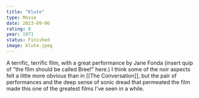 ```yaml
---
title: "Klute"
type: Movie
date: 2023-09-06
rating: 8
year: 1971
status: Finished
image: klute.jpeg
---
```


A terrific, terrific film, with a great performance by Jane Fonda (insert quip of "the film should be called
Bree!" here.) I think some of the noir aspects felt a little more obvious than in [[The Conversation]], but
the pair of performances and the deep sense of sonic dread that permeated the film made this one of the greatest
films I've seen in a while.
